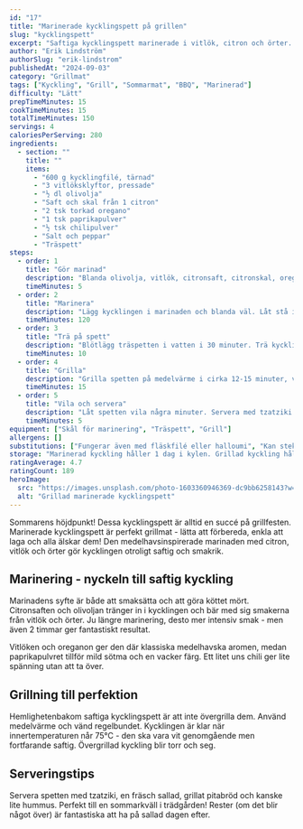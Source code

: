 ```yaml
---
id: "17"
title: "Marinerade kycklingspett på grillen"
slug: "kycklingspett"
excerpt: "Saftiga kycklingspett marinerade i vitlök, citron och örter. Perfekt till grillfesten!"
author: "Erik Lindström"
authorSlug: "erik-lindstrom"
publishedAt: "2024-09-03"
category: "Grillmat"
tags: ["Kyckling", "Grill", "Sommarmat", "BBQ", "Marinerad"]
difficulty: "Lätt"
prepTimeMinutes: 15
cookTimeMinutes: 15
totalTimeMinutes: 150
servings: 4
caloriesPerServing: 280
ingredients:
  - section: ""
    title: ""
    items:
      - "600 g kycklingfilé, tärnad"
      - "3 vitlöksklyftor, pressade"
      - "½ dl olivolja"
      - "Saft och skal från 1 citron"
      - "2 tsk torkad oregano"
      - "1 tsk paprikapulver"
      - "½ tsk chilipulver"
      - "Salt och peppar"
      - "Träspett"
steps:
  - order: 1
    title: "Gör marinad"
    description: "Blanda olivolja, vitlök, citronsaft, citronskal, oregano, paprika och chili. Krydda med salt och peppar."
    timeMinutes: 5
  - order: 2
    title: "Marinera"
    description: "Lägg kycklingen i marinaden och blanda väl. Låt stå i kylen i minst 2 timmar, gärna över natten."
    timeMinutes: 120
  - order: 3
    title: "Trä på spett"
    description: "Blötlägg träspetten i vatten i 30 minuter. Trä kycklingen på spetten."
    timeMinutes: 10
  - order: 4
    title: "Grilla"
    description: "Grilla spetten på medelvärme i cirka 12-15 minuter, vänd då och då tills kycklingen är genomstekt."
    timeMinutes: 15
  - order: 5
    title: "Vila och servera"
    description: "Låt spetten vila några minuter. Servera med tzatziki och sallad."
    timeMinutes: 5
equipment: ["Skål för marinering", "Träspett", "Grill"]
allergens: []
substitutions: ["Fungerar även med fläskfilé eller halloumi", "Kan stekas i ugn på 225°C i 15-20 minuter"]
storage: "Marinerad kyckling håller 1 dag i kylen. Grillad kyckling håller 3 dagar."
ratingAverage: 4.7
ratingCount: 189
heroImage:
  src: "https://images.unsplash.com/photo-1603360946369-dc9bb6258143?w=800&q=80"
  alt: "Grillad marinerade kycklingspett"
---
```


Sommarens höjdpunkt! Dessa kycklingspett är alltid en succé på grillfesten. Marinerade kycklingspett är perfekt grillmat - lätta att förbereda, enkla att laga och alla älskar dem! Den medelhavsinspirerade marinaden med citron, vitlök och örter gör kycklingen otroligt saftig och smakrik.

## Marinering - nyckeln till saftig kyckling

Marinadens syfte är både att smaksätta och att göra köttet mört. Citronsaften och olivoljan tränger in i kycklingen och bär med sig smakerna från vitlök och örter. Ju längre marinering, desto mer intensiv smak - men även 2 timmar ger fantastiskt resultat.

Vitlöken och oreganon ger den där klassiska medelhavska aromen, medan paprikapulvret tillför mild sötma och en vacker färg. Ett litet uns chili ger lite spänning utan att ta över.

## Grillning till perfektion

Hemlighetenbakom saftiga kycklingspett är att inte övergrilla dem. Använd medelvärme och vänd regelbundet. Kycklingen är klar när innertemperaturen når 75°C - den ska vara vit genomgående men fortfarande saftig. Övergrillad kyckling blir torr och seg.

## Serveringstips

Servera spetten med tzatziki, en fräsch sallad, grillat pitabröd och kanske lite hummus. Perfekt till en sommarkväll i trädgården! Rester (om det blir något över) är fantastiska att ha på sallad dagen efter.

